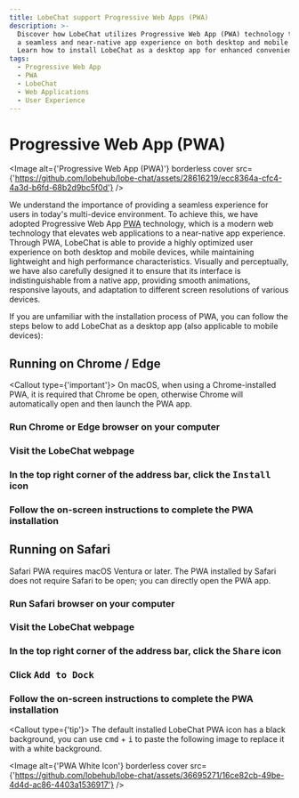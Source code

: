 ```yaml
---
title: LobeChat support Progressive Web Apps (PWA)
description: >-
  Discover how LobeChat utilizes Progressive Web App (PWA) technology to provide
  a seamless and near-native app experience on both desktop and mobile devices.
  Learn how to install LobeChat as a desktop app for enhanced convenience.
tags:
  - Progressive Web App
  - PWA
  - LobeChat
  - Web Applications
  - User Experience
---
```


# Progressive Web App (PWA)

<Image alt={'Progressive Web App (PWA)'} borderless cover src={'https://github.com/lobehub/lobe-chat/assets/28616219/ecc8364a-cfc4-4a3d-b6fd-68b2d9bc5f0d'} />

We understand the importance of providing a seamless experience for users in today's multi-device environment. To achieve this, we have adopted Progressive Web App [PWA](https://support.google.com/chrome/answer/9658361) technology, which is a modern web technology that elevates web applications to a near-native app experience. Through PWA, LobeChat is able to provide a highly optimized user experience on both desktop and mobile devices, while maintaining lightweight and high performance characteristics. Visually and perceptually, we have also carefully designed it to ensure that its interface is indistinguishable from a native app, providing smooth animations, responsive layouts, and adaptation to different screen resolutions of various devices.

If you are unfamiliar with the installation process of PWA, you can follow the steps below to add LobeChat as a desktop app (also applicable to mobile devices):

## Running on Chrome / Edge

<Callout type={'important'}>
  On macOS, when using a Chrome-installed PWA, it is required that Chrome be open, otherwise Chrome
  will automatically open and then launch the PWA app.
</Callout>

<Steps>

### Run Chrome or Edge browser on your computer

  ### Visit the LobeChat webpage

  ### In the top right corner of the address bar, click the <kbd>Install</kbd> icon

  ### Follow the on-screen instructions to complete the PWA installation
</Steps>

## Running on Safari

Safari PWA requires macOS Ventura or later. The PWA installed by Safari does not require Safari to be open; you can directly open the PWA app.

<Steps>

### Run Safari browser on your computer

### Visit the LobeChat webpage

### In the top right corner of the address bar, click the <kbd>Share</kbd> icon

### Click <kbd>Add to Dock</kbd>

### Follow the on-screen instructions to complete the PWA installation

</Steps>

<Callout type={'tip'}>
  The default installed LobeChat PWA icon has a black background, you can use <kbd>cmd</kbd> +  <kbd>i</kbd> to paste the following image to replace it with a white background.
</Callout>

<Image
  alt={'PWA White Icon'}
  borderless
  cover
  src={'https://github.com/lobehub/lobe-chat/assets/36695271/16ce82cb-49be-4d4d-ac86-4403a1536917'}
/>
